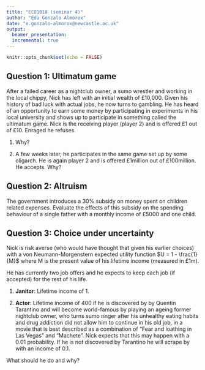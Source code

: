 ```yaml
---
title: "ECO1018 (seminar 4)"
author: "Edu Gonzalo Almorox"
date: "e.gonzalo-almorox@newcastle.ac.uk"
output:
  beamer_presentation:
  incremental: true
---
```


```r
knitr::opts_chunk$set(echo = FALSE)
```

## Question 1: Ultimatum game 

After a failed career as a nightclub owner, a sumo wrestler and working in the local chippy, Nick has left with an initial wealth of £10,000. Given his history of bad luck with actual jobs, he now turns to gambling. He has heard of an opportunity to earn some money by participating in experiments in his local university and shows up to participate in something called the ultimatum game. Nick is the receiving player (player 2) and is offered £1 out of £10. Enraged he refuses.

1. Why? 

2. A few weeks later, he participates in the same game set up by some oligarch. He is again player 2 and is offered £1million out of £100million. He accepts. Why?


## Question 2: Altruism

The government introduces a 30% subsidy on money spent on children related expenses. Evaluate the effects of this subsidy on the spending behaviour of a single father with a monthly income of £5000 and one child.


## Question 3: Choice under uncertainty 

Nick is risk averse (who would have thought that given his earlier choices) with a von Neumann-Morgenstern expected utility function $U = 1 - \frac{1}{M}$ where M is the present value of his lifetime income (measured in £1m). 

He has currently two job offers and he expects to keep each job (if accepted) for the rest of his life. 

1. **Janitor**: Lifetime income of 1. 

2.  **Actor**:  Lifetime income of 400 if he is discovered by by Quentin Tarantino and will become world-famous by playing an ageing former nightclub owner, who turns sumo ringer after his unhealthy eating habits and drug addiction did not allow him to continue in his old job, in a movie that is best described as a combination of “Fear and loathing in Las Vegas” and “Machete”. Nick expects that this may happen with a 0.01 probability. If he is not discovered by Tarantino he will scrape by with an income of 0.1.

What should he do and why?

